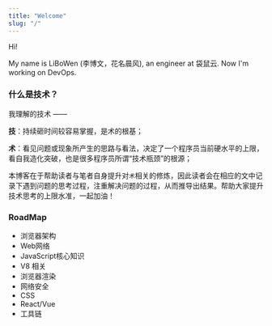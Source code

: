 ```yaml
---
title: "Welcome"
slug: "/"
---
```


Hi!

My name is LiBoWen (李博文，花名晨风), an engineer at 袋鼠云. Now I'm working on DevOps.

### 什么是技术？
我理解的技术 ——

**技**：持续砸时间较容易掌握，是术的根基；

**术**：看见问题或现象所产生的思路与看法，决定了一个程序员当前硬水平的上限，看自我造化突破，也是很多程序员所谓“技术瓶颈”的根源；

本博客在于帮助读者与笔者自身提升对`术`相关的修炼，因此读者会在相应的文中记录下遇到问题的思考过程，注重解决问题的过程，从而推导出结果。帮助大家提升技术思考的上限水准，一起加油！

### RoadMap

- 浏览器架构
- Web网络
- JavaScript核心知识
- V8 相关
- 浏览器渲染
- 网络安全
- CSS
- React/Vue
- 工具链
